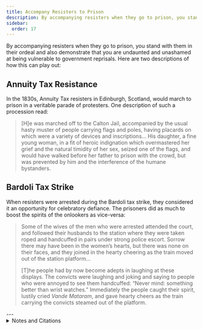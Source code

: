 ```yaml
---
title: Accompany Resisters to Prison
description: By accompanying resisters when they go to prison, you stand with them in their ordeal and also demonstrate that you are undaunted.
sidebar:
  order: 17
---
```


By accompanying resisters when they go to prison, you stand with them in their ordeal and also demonstrate that you are undaunted and unashamed at being vulnerable to government reprisals.
Here are two descriptions of how this can play out:

## <Badge text="Example" size="medium" /> Annuity Tax Resistance

In the 1830s, Annuity Tax resisters in Edinburgh, Scotland, would march to prison in a veritable parade of protesters.
One description of such a procession read:

> [H]e was marched off to the Calton Jail, accompanied by the usual hasty muster of people carrying flags and poles, having placards on which were a variety of devices and inscriptions…
> His daughter, a fine young woman, in a fit of heroic indignation which overmastered her grief and the natural timidity of her sex, seized one of the flags, and would have walked before her father to prison with the crowd, but was prevented by him and the interference of the humane bystanders.

## <Badge text="Example" size="medium" /> Bardoli Tax Strike

When resisters were arrested during the Bardoli tax strike, they considered it an opportunity for celebratory defiance.
The prisoners did as much to boost the spirits of the onlookers as vice-versa:

> Some of the wives of the men who were arrested attended the court, and followed their husbands to the station where they were taken roped and handcuffed in pairs under strong police escort.
> Sorrow there may have been in the women’s hearts, but there was none on their faces, and they joined in the hearty cheering as the train moved out of the station platform…
>
> [T]he people had by now become adepts in laughing at these displays.
> The convicts were laughing and joking and saying to people who were annoyed to see them handcuffed:
> “Never mind: something better than wrist watches.”
> Immediately the people caught their spirit, lustily cried <i lang="bn">Vande Mataram</i>, and gave hearty cheers as the train carrying the convicts steamed out of the platform.

<Aside type="wikipedia" title="Wikipedia">
  <WikipediaBadge title="Bardoli Satyagraha" />
  <WikipediaBadge title="Vande Mataram" />
</Aside>
---

<details>
<summary>Notes and Citations</summary>

* “Imprisonment of a Baptist” <i>Tate’s Edinburgh Magazine</i>, #XVIII, September 1833, p. 802.
* Desai, Mahadev <i>The Story of Bardoli</i> (1929) [pp. 211–12](https://archive.org/details/in.ernet.dli.2015.122169/page/n227/mode/2up)

</details>
